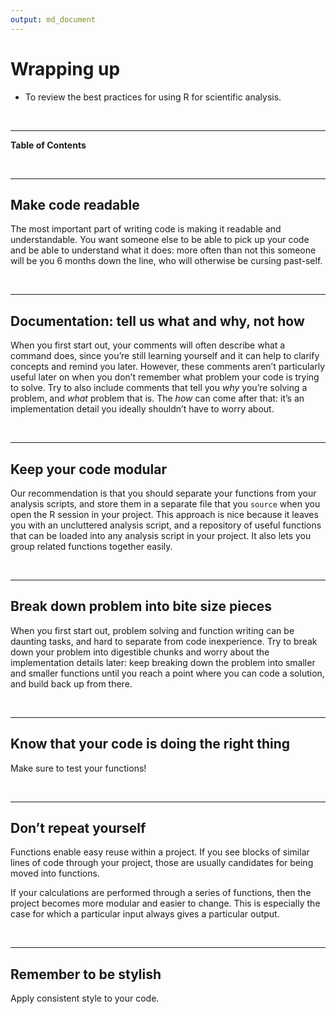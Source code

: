 ```yaml
---
output: md_document
---
```


# Wrapping up

<!--sec data-title="Learning Objective" data-id="obj" data-show=true data-collapse=false ces-->

* To review the best practices for using R for scientific analysis.

<!--endsec-->

<br>

---

**Table of Contents**

<!-- toc -->

<br>

---

## Make code readable

The most important part of writing code is making it readable and understandable.
You want someone else to be able to pick up your code and be able to understand
what it does: more often than not this someone will be you 6 months down the line,
who will otherwise be cursing past-self.

<br>

---

## Documentation: tell us what and why, not how

When you first start out, your comments will often describe what a command does,
since you're still learning yourself and it can help to clarify concepts and
remind you later. However, these comments aren't particularly useful later on
when you don't remember what problem your code is trying to solve. Try to also
include comments that tell you *why* you're solving a problem, and *what* problem
that is. The *how* can come after that: it's an implementation detail you ideally
shouldn't have to worry about.

<br>

---

## Keep your code modular

Our recommendation is that you should separate your functions from your analysis
scripts, and store them in a separate file that you `source` when you open the R
session in your project. This approach is nice because it leaves you with an
uncluttered analysis script, and a repository of useful functions that can be
loaded into any analysis script in your project. It also lets you group related
functions together easily.

<br>

---

## Break down problem into bite size pieces

When you first start out, problem solving and function writing can be daunting
tasks, and hard to separate from code inexperience. Try to break down your
problem into digestible chunks and worry about the implementation details later:
keep breaking down the problem into smaller and smaller functions until you
reach a point where you can code a solution, and build back up from there.

<br>

---

## Know that your code is doing the right thing

Make sure to test your functions!

<br>

---

## Don't repeat yourself

Functions enable easy reuse within a project. If you see blocks of similar
lines of code through your project, those are usually candidates for being
moved into functions.

If your calculations are performed through a series of functions, then the
project becomes more modular and easier to change. This is especially the case
for which a particular input always gives a particular output.

<br>

---

## Remember to be stylish

Apply consistent style to your code.
